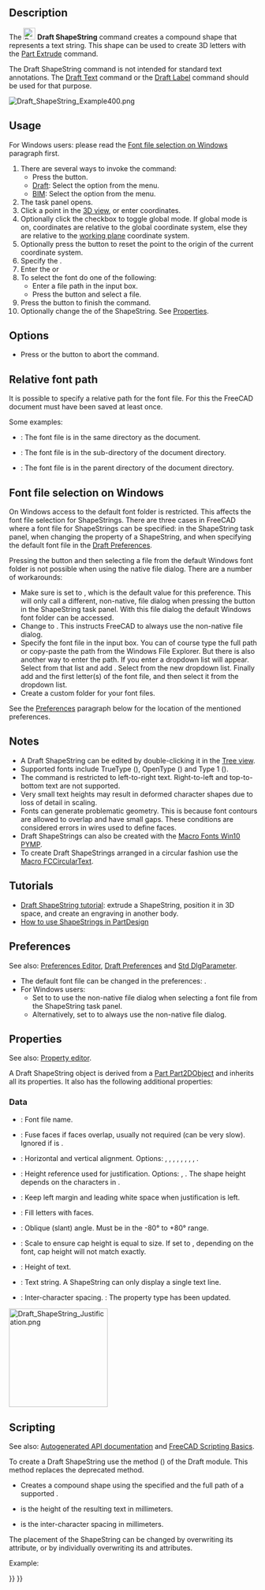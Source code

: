 <languages/>
<translate>

<!--T:24-->
{{Docnav
|[[Draft_Facebinder|Facebinder]]
|[[Draft_Hatch|Hatch]]
|[[Draft_Workbench|Draft]]
|IconL=Draft_Facebinder.svg 
|IconR=Draft_Hatch.svg 
|IconC=Workbench_Draft.svg
}}

<!--T:13-->
{{GuiCommand
|Name=Draft ShapeString
|MenuLocation=Drafting → Shape from text<br>Annotation → Shape from text
|Workbenches=[[Draft_Workbench|Draft]], [[BIM_Workbench|BIM]]
|Shortcut=
|Version=0.14
|SeeAlso=[[Draft_Text|Draft Text]], [[Draft_Label|Draft Label]], [[Part_Extrude|Part Extrude]]
}}

==Description== <!--T:1-->

<!--T:2-->
The [[Image:Draft_ShapeString.svg|24px]] '''Draft ShapeString''' command creates a compound shape that represents a text string. This shape can be used to create 3D letters with the [[Part_Extrude|Part Extrude]] command.

<!--T:19-->
The Draft ShapeString command is not intended for standard text annotations. The [[Draft_Text|Draft Text]] command or the [[Draft_Label|Draft Label]] command should be used for that purpose.

</translate>
[[Image:Draft_ShapeString_Example400.png]]
<translate>
<!--T:14-->
{{Caption|Single point required to position the ShapeString}}

==Usage== <!--T:3-->

<!--T:47-->
For Windows users: please read the [[#Font_file_selection_on_Windows|Font file selection on Windows]] paragraph first.

<!--T:27-->
# There are several ways to invoke the command:
#* Press the {{Button|[[Image:Draft_ShapeString.svg|16px]] [[Draft_ShapeString|Shape from text]]}} button.
#* [[Draft_Workbench|Draft]]: Select the {{MenuCommand|Drafting → [[Image:Draft_ShapeString.svg|16px]] Shape from text}} option from the menu.
#* [[BIM_Workbench|BIM]]: Select the {{MenuCommand|Annotation → [[Image:Draft_ShapeString.svg|16px]] Shape from text}} option from the menu.
# The {{MenuCommand|ShapeString}} task panel opens.
# Click a point in the [[3D_view|3D view]], or enter coordinates.
# Optionally click the {{MenuCommand|Global}} checkbox to toggle global mode. If global mode is on, coordinates are relative to the global coordinate system, else they are relative to the [[Draft_SelectPlane|working plane]] coordinate system. {{Version|1.1}}
# Optionally press the {{Button|Reset Point}} button to reset the point to the origin of the current coordinate system.
# Specify the {{MenuCommand|Height}}.
# Enter the {{MenuCommand|String}}{{VersionNoteMinus|1.0}} or {{MenuCommand|Text}}{{VersionNote|1.1}} 
# To select the font do one of the following:
#* Enter a file path in the {{MenuCommand|Font file}} input box.
#* Press the {{Button|...}} button and select a file.
# Press the {{Button|OK}} button to finish the command.
# Optionally change the {{PropertyData|Justification}} of the ShapeString. See [[#Properties|Properties]].

==Options== <!--T:5-->

<!--T:6-->
* Press {{KEY|Esc}} or the {{Button|Cancel}} button to abort the command.

==Relative font path== <!--T:49-->

<!--T:50-->
{{version|1.1}}

<!--T:51-->
It is possible to specify a relative path for the font file. For this the FreeCAD document must have been saved at least once.

<!--T:52-->
Some examples:
* {{FileName|./SomeFont.ttf}}: The font file is in the same directory as the document.
* {{FileName|./MyDirectory/SomeFont.ttf}}: The font file is in the {{FileName|MyDirectory}} sub-directory of the document directory.
* {{FileName|../SomeFont.ttf}}: The font file is in the parent directory of the document directory.

==Font file selection on Windows== <!--T:43-->

<!--T:44-->
On Windows access to the default font folder is restricted. This affects the font file selection for ShapeStrings. There are three cases in FreeCAD where a font file for ShapeStrings can be specified: in the ShapeString task panel, when changing the {{PropertyData|Font File}} property of a ShapeString, and when specifying the default font file in the [[Draft_Preferences#Texts_and_dimensions|Draft Preferences]].

<!--T:45-->
Pressing the {{Button|...}} button and then selecting a file from the default Windows font folder is not possible when using the native file dialog. There are a number of workarounds:
* Make sure {{MenuCommand|DontUseNativeFontDialog}} is set to {{True}}, which is the default value for this preference. This will only call a different, non-native, file dialog when pressing the {{Button|...}} button in the ShapeString task panel. With this file dialog the default Windows font folder can be accessed.
* Change {{MenuCommand|DontUseNativeDialog}} to {{True}}. This instructs FreeCAD to always use the non-native file dialog.
* Specify the font file in the input box. You can of course type the full path or copy-paste the path from the Windows File Explorer. But there is also another way to enter the path. If you enter {{Value|C:\}} a dropdown list will appear. Select {{Value|Windows}} from that list and add {{Value|\F}}. Select {{Value|Fonts}} from the new dropdown list. Finally add {{Value|\}} and the first letter(s) of the font file, and then select it from the dropdown list.
* Create a custom folder for your font files.

<!--T:46-->
See the [[#Preferences|Preferences]] paragraph below for the location of the mentioned preferences.

==Notes== <!--T:33-->

<!--T:12-->
* A Draft ShapeString can be edited by double-clicking it in the [[Tree_view|Tree view]].
* Supported fonts include TrueType ({{FileName|.ttf}}), OpenType ({{FileName|.otf}}) and Type 1 ({{FileName|.pfb}}).
* The command is restricted to left-to-right text. Right-to-left and top-to-bottom text are not supported.
* Very small text heights may result in deformed character shapes due to loss of detail in scaling.
* Fonts can generate problematic geometry. This is because font contours are allowed to overlap and have small gaps. These conditions are considered errors in wires used to define faces.
* Draft ShapeStrings can also be created with the [[Macro_Fonts_Win10_PYMP|Macro Fonts Win10 PYMP]].
* To create Draft ShapeStrings arranged in a circular fashion use the [[Macro_FCCircularText|Macro FCCircularText]].

==Tutorials== <!--T:18-->

<!--T:28-->
* [[Draft_ShapeString_tutorial|Draft ShapeString tutorial]]: extrude a ShapeString, position it in 3D space, and create an engraving in another body.
* [https://forum.freecadweb.org/viewtopic.php?f=3&t=36623 How to use ShapeStrings in PartDesign]

==Preferences== <!--T:31-->

<!--T:42-->
See also: [[Preferences_Editor|Preferences Editor]], [[Draft_Preferences|Draft Preferences]] and [[Std_DlgParameter|Std DlgParameter]].

<!--T:32-->
* The default font file can be changed in the preferences: {{MenuCommand|Edit → Preferences... → Draft → Texts and dimensions → Default ShapeString font file}}.
* For Windows users:
** Set {{MenuCommand|Tools → Edit parameters... → BaseApp → Preferences → Dialog → DontUseNativeFontDialog}} to {{True}} to use the non-native file dialog when selecting a font file from the ShapeString task panel.
** Alternatively, set {{MenuCommand|Tools → Edit parameters... → BaseApp → Preferences → Dialog → DontUseNativeDialog}} to {{True}} to always use the non-native file dialog.

==Properties== <!--T:7-->

<!--T:34-->
See also: [[Property_editor|Property editor]].

<!--T:35-->
A Draft ShapeString object is derived from a [[Part_Part2DObject|Part Part2DObject]] and inherits all its properties. It also has the following additional properties:

===Data=== <!--T:36-->

<!--T:37-->
{{TitleProperty|Draft}}

<!--T:8-->
* {{PropertyData|Font File|File}}: Font file name.
* {{PropertyData|Fuse|Bool}}: Fuse faces if faces overlap, usually not required (can be very slow). Ignored if {{PropertyData|Make Face}} is {{FALSE}}. {{Version|1.0}}
* {{PropertyData|Justification|Enumeration}}: Horizontal and vertical alignment. Options: {{value|Top-Left}}, {{value|Top-Center}}, {{value|Top-Right}}, {{value|Middle-Left}}, {{value|Middle-Center}}, {{value|Middle-Right}}, {{value|Bottom-Left}}, {{value|Bottom-Center}}, {{value|Bottom-Right}}. {{Version|1.0}}
* {{PropertyData|Justification Reference|Enumeration}}: Height reference used for justification. Options: {{value|Cap Height}}, {{value|Shape Height}}. The shape height depends on the characters in {{PropertyData|String}}. {{Version|1.0}}
* {{PropertyData|Keep Left Margin|Bool}}: Keep left margin and leading white space when justification is left. {{Version|1.0}}
* {{PropertyData|Make Face|Bool}}: Fill letters with faces.
* {{PropertyData|Oblique Angle|Angle}}: Oblique (slant) angle. Must be in the -80° to +80° range. {{Version|1.0}}
* {{PropertyData|Scale To Size|Bool}}: Scale to ensure cap height is equal to size. If set to {{FALSE}}, depending on the font, cap height will not match {{PropertyData|Size}} exactly. {{Version|1.0}}
* {{PropertyData|Size|Length}}: Height of text.
* {{PropertyData|String|String}}: Text string. A ShapeString can only display a single text line.
* {{PropertyData|Tracking|Distance}}: Inter-character spacing. {{Version|1.0}}: The property type has been updated.

</translate>
[[Image:Draft_ShapeString_Justification.png|200px]]
<translate>
<!--T:48-->
{{Caption|The height of the red rectangle (solid line) is equal to the cap height.<br>
The height of the green rectangle (dashed line) is equal to the shape height.<br>
The corners, the midpoints of the edges, and the center of the rectangles<br>
match the 9 justification options: Top-Left to Bottom-Right.}}

==Scripting== <!--T:41-->

<!--T:9-->
See also: [https://freecad.github.io/SourceDoc/ Autogenerated API documentation] and [[FreeCAD Scripting Basics|FreeCAD Scripting Basics]].

<!--T:10-->
To create a Draft ShapeString use the {{incode|make_shapestring}} method ({{Version|0.19}}) of the Draft module. This method replaces the deprecated {{incode|makeShapeString}} method.

</translate>
{{Code|code=
shapestring = make_shapestring(String, FontFile, Size=100, Tracking=0)
}}
<translate>

<!--T:15-->
* Creates a {{incode|shapestring}} compound shape using the specified {{incode|String}} and the full path of a supported {{incode|FontFile}}.
* {{incode|Size}} is the height of the resulting text in millimeters.
* {{incode|Tracking}} is the inter-character spacing in millimeters.

<!--T:22-->
The placement of the ShapeString can be changed by overwriting its {{incode|Placement}} attribute, or by individually overwriting its {{incode|Placement.Base}} and {{incode|Placement.Rotation}} attributes.

<!--T:11-->
Example:

</translate>
{{Code|code=
import FreeCAD as App
import Draft

doc = App.newDocument()

font1 = "/usr/share/fonts/truetype/msttcorefonts/Arial.ttf"
font2 = "/usr/share/fonts/truetype/dejavu/DejaVuSerif.ttf"
font3 = "/usr/share/fonts/truetype/freefont/FreeSerifItalic.ttf"

S1 = Draft.make_shapestring("This is a sample text", font1, 200)

S2 = Draft.make_shapestring("Inclined text", font2, 200, 10)

zaxis = App.Vector(0, 0, 1)
p2 = App.Vector(-1000, 500, 0)
place2 = App.Placement(p2, App.Rotation(zaxis, 45))
S2.Placement = place2

S3 = Draft.make_shapestring("Upside-down text", font3, 200, 10)
S3.Placement.Base = App.Vector(0, -1000, 0)
S3.Placement.Rotation = App.Rotation(zaxis, 180)

doc.recompute()
}}
<translate>


<!--T:23-->
{{Docnav
|[[Draft_Facebinder|Facebinder]]
|[[Draft_Hatch|Hatch]]
|[[Draft_Workbench|Draft]]
|IconL=Draft_Facebinder.svg 
|IconR=Draft_Hatch.svg 
|IconC=Workbench_Draft.svg
}}

</translate>
{{Draft Tools navi{{#translation:}}}}
{{Userdocnavi{{#translation:}}}}